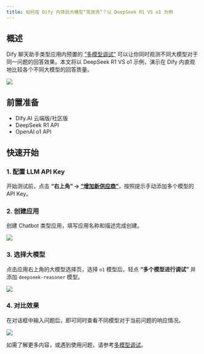 ```yaml
---
title: 如何在 Dify 内体验大模型“竞技场”？以 DeepSeek R1 VS o1 为例
---
```



## 概述

Dify 聊天助手类型应用内预置的 [“多模型调试”](/zh_CN/guides/application-orchestrate/multiple-llms-debugging.md) 可以让你同时观测不同大模型对于同一问题的回答效果。本文将以 DeepSeek R1 VS o1 示例，演示在 Dify 内直观地比较各个不同大模型的回答质量。

![](https://assets-docs.dify.ai/2025/02/dd2a54e05cf5bfa252ac980ec478e3d5.png)

## 前置准备

- Dify.AI 云端版/社区版
- DeepSeek R1 API
- OpenAI o1 API

## 快速开始

### 1. 配置 LLM API Key

开始测试前，点击 **“右上角” → [“增加新供应商”](https://docs.dify.ai/zh-hans/guides/model-configuration)**，按照提示手动添加多个模型的 API Key。

### 2. 创建应用

创建 Chatbot 类型应用，填写应用名称和描述完成创建。

![](https://assets-docs.dify.ai/2025/02/7246807cbd0776564b76e1ef37dcbd4d.png)

### 3. 选择大模型

点击应用右上角的大模型选择页，选择 `o1` 模型后，轻点 **“多个模型进行调试”** 并添加 `deepseek-reasoner` 模型。 

![](https://assets-docs.dify.ai/2025/02/61d8ba00a8a89052ac7a5a9d8fb54f58.png)

### 4. 对比效果

在对话框中输入问题后，即可同时查看不同模型对于当前问题的响应情况。

![](https://assets-docs.dify.ai/2025/02/03ac1c1da6705d76b01f5867a1e24e32.gif)

如需了解更多内容，或遇到使用问题，请参考[多模型调试](/zh_CN/guides/application-orchestrate/multiple-llms-debugging.md)。

